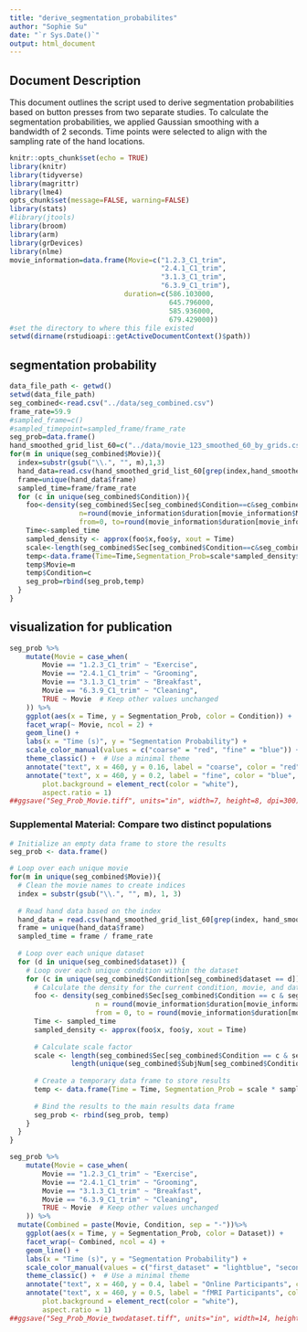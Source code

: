 ```yaml
---
title: "derive_segmentation_probabilites"
author: "Sophie Su"
date: "`r Sys.Date()`"
output: html_document
---
```


## Document Description
This document outlines the script used to derive segmentation probabilities based on button presses from two separate studies. To calculate the segmentation probabilities, we applied Gaussian smoothing with a bandwidth of 2 seconds. Time points were selected to align with the sampling rate of the hand locations.

```r
knitr::opts_chunk$set(echo = TRUE)
library(knitr)
library(tidyverse)
library(magrittr)
library(lme4)
opts_chunk$set(message=FALSE, warning=FALSE)
library(stats)
#library(jtools)
library(broom)
library(arm)
library(grDevices)
library(nlme)
movie_information=data.frame(Movie=c("1.2.3_C1_trim",
                                     "2.4.1_C1_trim",
                                     "3.1.3_C1_trim",
                                     "6.3.9_C1_trim"),
                            duration=c(586.103000,
                                       645.796000,
                                       585.936000,
                                       679.429000))
#set the directory to where this file existed 
setwd(dirname(rstudioapi::getActiveDocumentContext()$path))
```

## segmentation probability 
```r
data_file_path <- getwd()
setwd(data_file_path)
seg_combined<-read.csv("../data/seg_combined.csv")
frame_rate=59.9 
#sampled_frame=c()
#sampled_timepoint=sampled_frame/frame_rate
seg_prob=data.frame()
hand_smoothed_grid_list_60=c("../data/movie_123_smoothed_60_by_grids.csv","../data/movie_241_smoothed_60_by_grids.csv","../data/movie_313_smoothed_60_by_grids.csv","../data/movie_639_smoothed_60_by_grids.csv") 
for(m in unique(seg_combined$Movie)){
  index=substr(gsub("\\.", "", m),1,3) 
  hand_data=read.csv(hand_smoothed_grid_list_60[grep(index,hand_smoothed_grid_list_60)])
  frame=unique(hand_data$frame)
  sampled_time=frame/frame_rate
  for (c in unique(seg_combined$Condition)){
    foo<-density(seg_combined$Sec[seg_combined$Condition==c&seg_combined$Movie==m],
                 n=round(movie_information$duration[movie_information$Movie==m]),
                 from=0, to=round(movie_information$duration[movie_information$Movie==m]),bw=2) 
    Time<-sampled_time
    sampled_density <- approx(foo$x,foo$y, xout = Time)
    scale<-length(seg_combined$Sec[seg_combined$Condition==c&seg_combined$Movie==m])/length(unique(seg_combined$SubjNum[seg_combined$Condition==c&seg_combined$Movie==m]))
    temp<-data.frame(Time=Time,Segmentation_Prob=scale*sampled_density$y)
    temp$Movie=m
    temp$Condition=c
    seg_prob=rbind(seg_prob,temp)
  }
}
```



## visualization for publication
```r
seg_prob %>%
    mutate(Movie = case_when(
        Movie == "1.2.3_C1_trim" ~ "Exercise",
        Movie == "2.4.1_C1_trim" ~ "Grooming",
        Movie == "3.1.3_C1_trim" ~ "Breakfast",
        Movie == "6.3.9_C1_trim" ~ "Cleaning",
        TRUE ~ Movie  # Keep other values unchanged
    )) %>%
    ggplot(aes(x = Time, y = Segmentation_Prob, color = Condition)) +
    facet_wrap(~ Movie, ncol = 2) +
    geom_line() +
    labs(x = "Time (s)", y = "Segmentation Probability") +
    scale_color_manual(values = c("coarse" = "red", "fine" = "blue")) +
    theme_classic() +  # Use a minimal theme
    annotate("text", x = 460, y = 0.16, label = "coarse", color = "red", hjust = 1, vjust = 1, size = 5) +
    annotate("text", x = 460, y = 0.2, label = "fine", color = "blue", hjust = 1, vjust = 1, size = 5)+theme(legend.position = "none")+theme(text = element_text(size = 20),
        plot.background = element_rect(color = "white"),
        aspect.ratio = 1)
##ggsave("Seg_Prob_Movie.tiff", units="in", width=7, height=8, dpi=300)
```

### Supplemental Material: Compare two distinct populations
```r
# Initialize an empty data frame to store the results
seg_prob <- data.frame()

# Loop over each unique movie
for(m in unique(seg_combined$Movie)){
  # Clean the movie names to create indices
  index = substr(gsub("\\.", "", m), 1, 3)
  
  # Read hand data based on the index
  hand_data = read.csv(hand_smoothed_grid_list_60[grep(index, hand_smoothed_grid_list_60)])
  frame = unique(hand_data$frame)
  sampled_time = frame / frame_rate
  
  # Loop over each unique dataset
  for (d in unique(seg_combined$dataset)) {
    # Loop over each unique condition within the dataset
    for (c in unique(seg_combined$Condition[seg_combined$dataset == d])) {
      # Calculate the density for the current condition, movie, and dataset
      foo <- density(seg_combined$Sec[seg_combined$Condition == c & seg_combined$Movie == m & seg_combined$dataset == d],
                     n = round(movie_information$duration[movie_information$Movie == m]),
                     from = 0, to = round(movie_information$duration[movie_information$Movie == m]), bw = 2)
      Time <- sampled_time
      sampled_density <- approx(foo$x, foo$y, xout = Time)
      
      # Calculate scale factor
      scale <- length(seg_combined$Sec[seg_combined$Condition == c & seg_combined$Movie == m & seg_combined$dataset == d]) /
               length(unique(seg_combined$SubjNum[seg_combined$Condition == c & seg_combined$Movie == m & seg_combined$dataset == d]))
      
      # Create a temporary data frame to store results
      temp <- data.frame(Time = Time, Segmentation_Prob = scale * sampled_density$y, Movie = m, Condition = c, Dataset = d)
      
      # Bind the results to the main results data frame
      seg_prob <- rbind(seg_prob, temp)
    }
  }
}

seg_prob %>%
    mutate(Movie = case_when(
        Movie == "1.2.3_C1_trim" ~ "Exercise",
        Movie == "2.4.1_C1_trim" ~ "Grooming",
        Movie == "3.1.3_C1_trim" ~ "Breakfast",
        Movie == "6.3.9_C1_trim" ~ "Cleaning",
        TRUE ~ Movie  # Keep other values unchanged
    )) %>%
  mutate(Combined = paste(Movie, Condition, sep = "-"))%>%
    ggplot(aes(x = Time, y = Segmentation_Prob, color = Dataset)) +
    facet_wrap(~ Combined, ncol = 4) +
    geom_line() +
    labs(x = "Time (s)", y = "Segmentation Probability") +
    scale_color_manual(values = c("first_dataset" = "lightblue", "second_dataset" = "darkblue")) +
    theme_classic() +  # Use a minimal theme
    annotate("text", x = 460, y = 0.4, label = "Online Participants", color = "lightblue", hjust = 1, vjust = 1, size = 2) +
    annotate("text", x = 460, y = 0.5, label = "fMRI Participants", color = "darkblue", hjust = 1, vjust = 1, size = 2)+theme(legend.position = "none")+theme(text = element_text(size = 11),
        plot.background = element_rect(color = "white"),
        aspect.ratio = 1)
##ggsave("Seg_Prob_Movie_twodataset.tiff", units="in", width=14, height=8, dpi=300)

```
